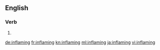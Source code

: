 ==English==

===Verb===
{{head|en}}

# {{present participle of|inflame|lang=en}}

[[de:inflaming]]
[[fr:inflaming]]
[[kn:inflaming]]
[[ml:inflaming]]
[[ja:inflaming]]
[[vi:inflaming]]
